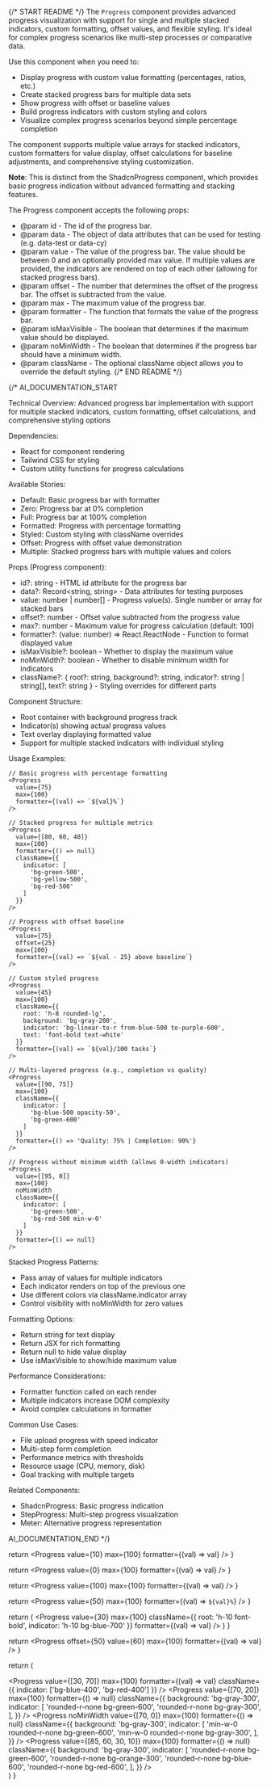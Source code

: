 
{/* START README */}
The `Progress` component provides advanced progress visualization with support for single and multiple stacked indicators, custom formatting, offset values, and flexible styling. It's ideal for complex progress scenarios like multi-step processes or comparative data.

Use this component when you need to:

- Display progress with custom value formatting (percentages, ratios, etc.)
- Create stacked progress bars for multiple data sets
- Show progress with offset or baseline values
- Build progress indicators with custom styling and colors
- Visualize complex progress scenarios beyond simple percentage completion

The component supports multiple value arrays for stacked indicators, custom formatters for value display, offset calculations for baseline adjustments, and comprehensive styling customization.

**Note**: This is distinct from the ShadcnProgress component, which provides basic progress indication without advanced formatting and stacking features.

The Progress component accepts the following props:

- @param id - The id of the progress bar.
- @param data - The object of data attributes that can be used for testing (e.g. data-test or data-cy)
- @param value - The value of the progress bar. The value should be between 0 and an optionally provided max value. If multiple values are provided, the indicators are rendered on top of each other (allowing for stacked progress bars).
- @param offset - The number that determines the offset of the progress bar. The offset is subtracted from the value.
- @param max - The maximum value of the progress bar.
- @param formatter - The function that formats the value of the progress bar.
- @param isMaxVisible - The boolean that determines if the maximum value should be displayed.
- @param noMinWidth - The boolean that determines if the progress bar should have a minimum width.
- @param className - The optional className object allows you to override the default styling.
  {/* END README */}

{/*
AI_DOCUMENTATION_START

Technical Overview: Advanced progress bar implementation with support for multiple stacked indicators, custom formatting, offset calculations, and comprehensive styling options

Dependencies:

- React for component rendering
- Tailwind CSS for styling
- Custom utility functions for progress calculations

Available Stories:

- Default: Basic progress bar with formatter
- Zero: Progress bar at 0% completion
- Full: Progress bar at 100% completion
- Formatted: Progress with percentage formatting
- Styled: Custom styling with className overrides
- Offset: Progress with offset value demonstration
- Multiple: Stacked progress bars with multiple values and colors

Props (Progress component):

- id?: string - HTML id attribute for the progress bar
- data?: Record<string, string> - Data attributes for testing purposes
- value: number | number[] - Progress value(s). Single number or array for stacked bars
- offset?: number - Offset value subtracted from the progress value
- max?: number - Maximum value for progress calculation (default: 100)
- formatter?: (value: number) => React.ReactNode - Function to format displayed value
- isMaxVisible?: boolean - Whether to display the maximum value
- noMinWidth?: boolean - Whether to disable minimum width for indicators
- className?: {
  root?: string,
  background?: string,
  indicator?: string | string[],
  text?: string
  } - Styling overrides for different parts

Component Structure:

- Root container with background progress track
- Indicator(s) showing actual progress values
- Text overlay displaying formatted value
- Support for multiple stacked indicators with individual styling

Usage Examples:

```tsx
// Basic progress with percentage formatting
<Progress
  value={75}
  max={100}
  formatter={(val) => `${val}%`}
/>

// Stacked progress for multiple metrics
<Progress
  value={[80, 60, 40]}
  max={100}
  formatter={() => null}
  className={{
    indicator: [
      'bg-green-500',
      'bg-yellow-500',
      'bg-red-500'
    ]
  }}
/>

// Progress with offset baseline
<Progress
  value={75}
  offset={25}
  max={100}
  formatter={(val) => `${val - 25} above baseline`}
/>

// Custom styled progress
<Progress
  value={45}
  max={100}
  className={{
    root: 'h-8 rounded-lg',
    background: 'bg-gray-200',
    indicator: 'bg-linear-to-r from-blue-500 to-purple-600',
    text: 'font-bold text-white'
  }}
  formatter={(val) => `${val}/100 tasks`}
/>

// Multi-layered progress (e.g., completion vs quality)
<Progress
  value={[90, 75]}
  max={100}
  className={{
    indicator: [
      'bg-blue-500 opacity-50',
      'bg-green-600'
    ]
  }}
  formatter={() => 'Quality: 75% | Completion: 90%'}
/>

// Progress without minimum width (allows 0-width indicators)
<Progress
  value={[95, 0]}
  max={100}
  noMinWidth
  className={{
    indicator: [
      'bg-green-500',
      'bg-red-500 min-w-0'
    ]
  }}
  formatter={() => null}
/>
```

Stacked Progress Patterns:

- Pass array of values for multiple indicators
- Each indicator renders on top of the previous one
- Use different colors via className.indicator array
- Control visibility with noMinWidth for zero values

Formatting Options:

- Return string for text display
- Return JSX for rich formatting
- Return null to hide value display
- Use isMaxVisible to show/hide maximum value

Performance Considerations:

- Formatter function called on each render
- Multiple indicators increase DOM complexity
- Avoid complex calculations in formatter

Common Use Cases:

- File upload progress with speed indicator
- Multi-step form completion
- Performance metrics with thresholds
- Resource usage (CPU, memory, disk)
- Goal tracking with multiple targets

Related Components:

- ShadcnProgress: Basic progress indication
- StepProgress: Multi-step progress visualization
- Meter: Alternative progress representation

AI_DOCUMENTATION_END
*/}

  return <Progress value={10} max={100} formatter={(val) => val} />
}

  return <Progress value={0} max={100} formatter={(val) => val} />
}

  return <Progress value={100} max={100} formatter={(val) => val} />
}

  return <Progress value={50} max={100} formatter={(val) => `${val}%`} />
}

  return (
    <Progress
      value={30}
      max={100}
      className={{ root: 'h-10 font-bold', indicator: 'h-10 bg-blue-700' }}
      formatter={(val) => val}
    />
  )
}

  return <Progress offset={50} value={60} max={100} formatter={(val) => val} />
}

  return (
    <div className="flex flex-col gap-4">
      <Progress
        value={[30, 70]}
        max={100}
        formatter={(val) => val}
        className={{ indicator: ['bg-blue-400', 'bg-red-400'] }}
      />
      <Progress
        value={[70, 20]}
        max={100}
        formatter={() => null}
        className={{
          background: 'bg-gray-300',
          indicator: [
            'rounded-r-none bg-green-600',
            'rounded-r-none bg-gray-300',
          ],
        }}
      />
      <Progress
        noMinWidth
        value={[70, 0]}
        max={100}
        formatter={() => null}
        className={{
          background: 'bg-gray-300',
          indicator: [
            'min-w-0 rounded-r-none bg-green-600',
            'min-w-0 rounded-r-none bg-gray-300',
          ],
        }}
      />
      <Progress
        value={[85, 60, 30, 10]}
        max={100}
        formatter={() => null}
        className={{
          background: 'bg-gray-300',
          indicator: [
            'rounded-r-none bg-green-600',
            'rounded-r-none bg-orange-300',
            'rounded-r-none bg-blue-600',
            'rounded-r-none bg-red-600',
          ],
        }}
      />
    </div>
  )
}
